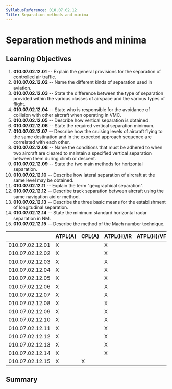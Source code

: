 ```yaml
---
SyllabusReference: 010.07.02.12
Title: Separation methods and minima
---
```


# Separation methods and minima

## Learning Objectives

1.  **010.07.02.12.01** -- Explain the general provisions for the separation of
    controlled air traffic.
2.  **010.07.02.12.02** -- Name the different kinds of separation used in
    aviation.
3.  **010.07.02.12.03** -- State the difference between the type of separation
    provided within the various classes of airspace and the various types of
    flight.
4.  **010.07.02.12.04** -- State who is responsible for the avoidance of
    collision with other aircraft when operating in VMC.
5.  **010.07.02.12.05** -- Describe how vertical separation is obtained.
6.  **010.07.02.12.06** -- State the required vertical separation minimum.
7.  **010.07.02.12.07** -- Describe how the cruising levels of aircraft flying to
    the same destination and in the expected approach sequence are correlated
    with each other.
8.  **010.07.02.12.08** -- Name the conditions that must be adhered to when two
    aircraft are cleared to maintain a specified vertical separation between them
    during climb or descent.
9.  **010.07.02.12.09** -- State the two main methods for horizontal separation.
10. **010.07.02.12.10** -- Describe how lateral separation of aircraft at the
    same level may be obtained.
11. **010.07.02.12.11** -- Explain the term "geographical separation".
12. **010.07.02.12.12** -- Describe track separation between aircraft using the
    same navigation aid or method.
13. **010.07.02.12.13** -- Describe the three basic means for the establishment
    of longitudinal separation.
14. **010.07.02.12.14** -- State the minimum standard horizontal radar
    separation in NM.
15. **010.07.02.12.15** -- Describe the method of the Mach number technique.

|                 | ATPL(A) | CPL(A) | ATPL(H)/IR | ATPL(H)/VFR | CPL(H) | IR  | CBIR(A) |
| --------------- | ------- | ------ | ---------- | ----------- | ------ | --- | ------- |
| 010.07.02.12.01 | X       |        | X          |             |        | X   | X       |
| 010.07.02.12.02 | X       |        | X          |             |        | X   | X       |
| 010.07.02.12.03 | X       |        | X          |             |        | X   | X       |
| 010.07.02.12.04 | X       |        | X          |             |        | X   | X       |
| 010.07.02.12.05 | X       |        | X          |             |        | X   | X       |
| 010.07.02.12.06 | X       |        | X          |             |        | X   | X       |
| 010.07.02.12.07 | X       |        | X          |             |        | X   | X       |
| 010.07.02.12.08 | X       |        | X          |             |        | X   | X       |
| 010.07.02.12.09 | X       |        | X          |             |        | X   | X       |
| 010.07.02.12.10 | X       |        | X          |             |        | X   | X       |
| 010.07.02.12.11 | X       |        | X          |             |        | X   | X       |
| 010.07.02.12.12 | X       |        | X          |             |        | X   | X       |
| 010.07.02.12.13 | X       |        | X          |             |        | X   | X       |
| 010.07.02.12.14 | X       |        | X          |             |        | X   | X       |
| 010.07.02.12.15 | X       | X      |            |             |        |     |         |

## Summary
